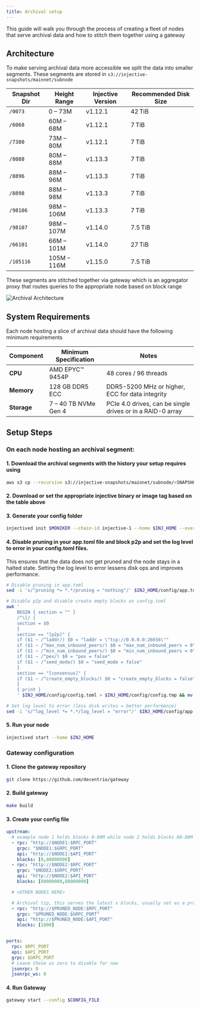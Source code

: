 ```yaml
---
title: Archival setup
---
```


This guide will walk you through the process of creating a fleet of nodes that serve archival data and how to stitch them together using a gateway

## Architecture 

To make serving archival data more accessible we split the data into smaller segments. These segments are stored in `s3://injective-snapshots/mainnet/subnode`

| Snapshot Dir | Height Range | Injective Version | Recommended Disk Size |
| ------------ | ------------ | ----------------- | --------------------- |
| `/0073`      | 0 – 73M      | v1.12.1           | 42 TiB                |
| `/6068`      | 60M – 68M    | v1.12.1           | 7 TiB                 |
| `/7380`      | 73M – 80M    | v1.12.1           | 7 TiB                 |
| `/8088`      | 80M – 88M    | v1.13.3           | 7 TiB                 |
| `/8896`      | 88M – 96M    | v1.13.3           | 7 TiB                 |
| `/8898`      | 88M – 98M    | v1.13.3           | 7 TiB                 |
| `/98106`     | 98M – 106M   | v1.13.3           | 7 TiB                 |
| `/98107`     | 98M – 107M   | v1.14.0           | 7.5 TiB               |
| `/66101`     | 66M – 101M   | v1.14.0           | 27 TiB                |
| `/105116`    | 105M – 116M  | v1.15.0           | 7.5 TiB               |



These segments are stitched together via gateway which is an aggregator proxy that routes queries to the appropriate node based on block range

![Archival Architecture](./assets/archival_architecture.jpg)

## System Requirements

Each node hosting a slice of archival data should have the following minimum requirements

| Component   | Minimum Specification | Notes                                                      |
| ----------- | --------------------- | ---------------------------------------------------------- |
| **CPU**     | AMD EPYC™ 9454P       | 48 cores / 96  threads                                     |
| **Memory**  | 128 GB DDR5 ECC       | DDR5-5200 MHz or higher, ECC for data integrity            |
| **Storage** | 7 – 40 TB NVMe Gen 4  | PCIe 4.0 drives, can be single drives or in a RAID-0 array |

## Setup Steps
### On each node hosting an archival segment:
#### 1. Download the archival segments with the history your setup requires using 
```bash
aws s3 cp --recursive s3://injective-snapshots/mainnet/subnode/<SNAPSHOT_DIR> $INJ_HOME
```

#### 2. Download or set the appropriate injective binary or image tag based on the table above

#### 3. Generate your config folder 
```bash
injectived init $MONIKER --chain-id injective-1 --home $INJ_HOME --overwrite
```
#### 4. Disable pruning in your app.toml file and block p2p and set the log level to error in your config.toml files.

This ensures that the data does not get pruned and the node stays in a halted state. Setting the log level to error lessens disk ops and improves performance.

```bash
# Disable pruning in app.toml
sed -i 's/^pruning *= *.*/pruning = "nothing"/' $INJ_HOME/config/app.toml

# Disable p2p and disable create empty blocks on config.toml
awk '
    BEGIN { section = "" }
    /^\[/ {
    section = $0
    }
    section == "[p2p]" {
    if ($1 ~ /^laddr/) $0 = "laddr = \"tcp://0.0.0.0:26656\""
    if ($1 ~ /^max_num_inbound_peers/) $0 = "max_num_inbound_peers = 0"
    if ($1 ~ /^min_num_inbound_peers/) $0 = "min_num_inbound_peers = 0"
    if ($1 ~ /^pex/) $0 = "pex = false"
    if ($1 ~ /^seed_mode/) $0 = "seed_mode = false"
    }
    section == "[consensus]" {
    if ($1 ~ /^create_empty_blocks/) $0 = "create_empty_blocks = false"
    }
    { print }
    ' $INJ_HOME/config/config.toml > $INJ_HOME/config/config.tmp && mv $INJ_HOME/config/config.tmp $INJ_HOME/config/config.toml

# Set log level to error (less disk writes = better performance)
sed -i 's/^log_level *= *.*/log_level = "error"/' $INJ_HOME/config/app.toml
```

#### 5. Run your node 
```bash
injectived start --home $INJ_HOME
```

### Gateway configuration

#### 1. Clone the gateway repository
```bash
git clone https://github.com/decentrio/gateway
```
#### 2. Build gateway 
```bash
make build
```
#### 3. Create your config file
```yaml
upstream:
  # example node 1 holds blocks 0-80M while node 2 holds blocks 80-88M
  - rpc: "http://$NODE1:$RPC_PORT"
    grpc: "$NODE1:$GRPC_PORT"
    api: "http://$NODE1:$API_PORT"
    blocks: [0,80000000]  
  - rpc: "http://$NODE2:$RPC_PORT"
    grpc: "$NODE2:$GRPC_PORT"
    api: "http://$NODE2:$API_PORT"
    blocks: [80000000,88000000]

  # <OTHER NODES HERE>

  # Archival tip, this serves the latest x blocks, usually set as a pruned node
  - rpc: "http://$PRUNED_NODE:$RPC_PORT"
    grpc: "$PRUNED_NODE:$GRPC_PORT"
    api: "http://$PRUNED_NODE:$API_PORT"
    blocks: [1000]


ports:
  rpc: $RPC_PORT
  api: $API_PORT 
  grpc: $GRPC_PORT
  # Leave these as zero to disable for now
  jsonrpc: 0
  jsonrpc_ws: 0

```
#### 4. Run Gateway
```bash
gateway start --config $CONFIG_FILE
```
